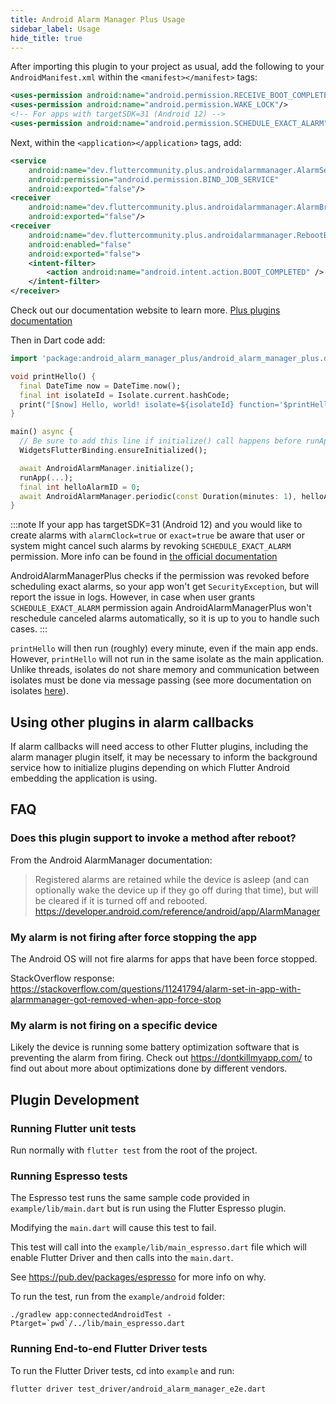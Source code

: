 ```yaml
---
title: Android Alarm Manager Plus Usage
sidebar_label: Usage
hide_title: true
---
```


After importing this plugin to your project as usual, add the following to your
`AndroidManifest.xml` within the `<manifest></manifest>` tags:

```xml
<uses-permission android:name="android.permission.RECEIVE_BOOT_COMPLETED"/>
<uses-permission android:name="android.permission.WAKE_LOCK"/>
<!-- For apps with targetSDK=31 (Android 12) -->
<uses-permission android:name="android.permission.SCHEDULE_EXACT_ALARM"/>
```

Next, within the `<application></application>` tags, add:

```xml
<service
    android:name="dev.fluttercommunity.plus.androidalarmmanager.AlarmService"
    android:permission="android.permission.BIND_JOB_SERVICE"
    android:exported="false"/>
<receiver
    android:name="dev.fluttercommunity.plus.androidalarmmanager.AlarmBroadcastReceiver"
    android:exported="false"/>
<receiver
    android:name="dev.fluttercommunity.plus.androidalarmmanager.RebootBroadcastReceiver"
    android:enabled="false"
    android:exported="false">
    <intent-filter>
        <action android:name="android.intent.action.BOOT_COMPLETED" />
    </intent-filter>
</receiver>
```
Check out our documentation website to learn more. [Plus plugins documentation](https://plus.fluttercommunity.dev/docs/overview)

Then in Dart code add:

```dart
import 'package:android_alarm_manager_plus/android_alarm_manager_plus.dart';

void printHello() {
  final DateTime now = DateTime.now();
  final int isolateId = Isolate.current.hashCode;
  print("[$now] Hello, world! isolate=${isolateId} function='$printHello'");
}

main() async {
  // Be sure to add this line if initialize() call happens before runApp()
  WidgetsFlutterBinding.ensureInitialized();

  await AndroidAlarmManager.initialize();
  runApp(...);
  final int helloAlarmID = 0;
  await AndroidAlarmManager.periodic(const Duration(minutes: 1), helloAlarmID, printHello);
}
```

:::note
If your app has targetSDK=31 (Android 12) and you would like to create alarms with `alarmClock=true` or `exact=true`
be aware that user or system might cancel such alarms by revoking `SCHEDULE_EXACT_ALARM` permission.
More info can be found in [the official documentation](https://developer.android.com/training/scheduling/alarms#exact-permission-declare)

AndroidAlarmManagerPlus checks if the permission was revoked before scheduling exact alarms, so your app won't get `SecurityException`,
but will report the issue in logs. However, in case when user grants `SCHEDULE_EXACT_ALARM` permission again AndroidAlarmManagerPlus won't
reschedule canceled alarms automatically, so it is up to you to handle such cases.
:::

`printHello` will then run (roughly) every minute, even if the main app ends. However, `printHello`
will not run in the same isolate as the main application. Unlike threads, isolates do not share
memory and communication between isolates must be done via message passing (see more documentation on
isolates [here](https://api.dart.dev/stable/2.0.0/dart-isolate/dart-isolate-library.html)).

## Using other plugins in alarm callbacks

If alarm callbacks will need access to other Flutter plugins, including the
alarm manager plugin itself, it may be necessary to inform the background service how
to initialize plugins depending on which Flutter Android embedding the application is
using.

## FAQ

### Does this plugin support to invoke a method after reboot?

From the Android AlarmManager documentation:

> Registered alarms are retained while the device is asleep (and can optionally wake the device up if they go off
during that time), but will be cleared if it is turned off and rebooted.
https://developer.android.com/reference/android/app/AlarmManager

### My alarm is not firing after force stopping the app

The Android OS will not fire alarms for apps that have been force stopped.

StackOverflow response: https://stackoverflow.com/questions/11241794/alarm-set-in-app-with-alarmmanager-got-removed-when-app-force-stop

### My alarm is not firing on a specific device

Likely the device is running some battery optimization software that is preventing the alarm from firing.
Check out https://dontkillmyapp.com/ to find out about more about optimizations done by different vendors.

## Plugin Development

### Running Flutter unit tests

Run normally with `flutter test` from the root of the project.

### Running Espresso tests

The Espresso test runs the same sample code provided in `example/lib/main.dart`
but is run using the Flutter Espresso plugin.

Modifying the `main.dart` will cause this test to fail.

This test will call into the `example/lib/main_espresso.dart` file which
will enable Flutter Driver and then calls into the `main.dart`.

See https://pub.dev/packages/espresso for more info on why.

To run the test, run from the `example/android` folder:

```
./gradlew app:connectedAndroidTest -Ptarget=`pwd`/../lib/main_espresso.dart
```

### Running End-to-end Flutter Driver tests

To run the Flutter Driver tests, cd into `example` and run:

```
flutter driver test_driver/android_alarm_manager_e2e.dart
```
